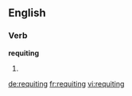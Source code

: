 ==English==

===Verb===
'''requiting'''

# {{present participle of|[[requite]]}}

[[de:requiting]]
[[fr:requiting]]
[[vi:requiting]]